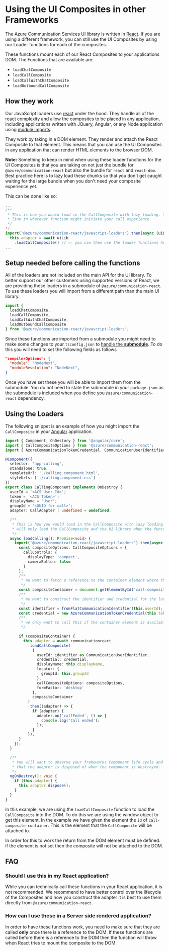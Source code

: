 
<Meta title="Composites/JavaScript Loaders" />

# Using the UI Composites in other Frameworks

The Azure Communication Services UI library is written in [React](https://react.dev/). If you are using a different framework,
you can still use the UI Composites by using our Loader functions for each of the composites.

These functions mount each of our React Composites to your applications DOM. The Functions that are available are:

- `loadChatComposite`
- `loadCallComposite`
- `loadCallWithChatComposite`
- `loadOutboundCallComposite`

## How they work

Our JavaScript loaders use [react](https://react.dev/) under the hood. They handle all of the react complexity and allow the composites
to be placed in any application, including applications written with JQuery, Angular, or any Node application using [module imports](https://developer.mozilla.org/en-US/docs/Web/JavaScript/Reference/Statements/import).

They work by taking in a DOM element. They render and attach the React Composite to that element. This means
that you can use the UI Composites in any application that can render HTML elements to the browser DOM.

**Note:** Something to keep in mind when using these loader functions for the UI Composites is that you are taking on
not just the bundle for `@azure/communication-react` but also the bundle for `react` and `react-dom`. Best practice here
is to lazy load these chunks so that you don't get caught waiting for the large bundle when you don't need your
composite experience yet.

This can be done like so:

```ts
...
/**
 * This is how you would load in the CallComposite with lazy loading. This goes in
 * line in whatever function might initiate your call experience.
 */
*/
import('@azure/communication-react/javascript-loaders').then(async (uiLib) => {
  this.adapter = await uiLib
    .loadCallComposite() // <- you can then use the loader functions here.
...
```

## Setup needed before calling the functions

All of the loaders are not included on the main API for the UI library. To better support our other customers using supported
versions of React, we are providing these loaders in a submodule of `@azure/communication-react`. To use these loaders you will import
from a different path than the main UI library.

```ts
import {
  loadChatComposite,
  loadCallComposite,
  loadCallWithChatComposite,
  loadOutboundCallComposite
} from '@azure/communication-react/javascript-loaders';
```

Since these functions are imported from a submodule you might need to make some changes to your
`tsconfig.json` to [handle the **submodule**](https://www.typescriptlang.org/tsconfig/#module). To do this you will need to set the following fields as follows

```json
"compilerOptions": {
  "module": "NodeNext",
  "moduleResolution": "NodeNext",
}
```

Once you have set these you will be able to import them from the submodule. You do not need to state the
submodule in your `package.json` as the submodule is included when you define you `@azure/communication-react`
dependency.

## Using the Loaders

The following snippet is an example of how you might import the `CallComposite` in your [Angular](https://angular.dev/) application.

```ts
import { Component, OnDestory } from '@angular/core';
import { CallCompositeOptions } from '@azure/communication-react';
import { AzureCommunicationTokenCredential, CommunicationUserIdentifier } from '@azure/communication-common';

@Component({
  selector: 'app-calling',
  standalone: true,
  templateUrl: './calling.component.html',
  styleUrls: ['./calling.component.css']
})
export class CallingComponent implements OnDestroy {
  userId = '<ACS User Id>';
  token = '<ACS Token>';
  displayName = 'User';
  groupId = '<GUID for call>';
  adapter: CallAdapter | undefined = undefined;

  /**
   * This is how you would load in the CallComposite with lazy loading. This
   * will only load the CallComposite and the UI library when the function is called.
   */
  async loadCalling(): Promise<void> {
    import('@azure/communication-react/javascript-loaders').then(async (communicationreact) => {
      const compositeOptions: CallCompositeOptions = {
        callControls: {
          displayType: 'compact',
          cameraButton: false
        }
      };
      /**
       * We want to fetch a reference to the container element where the call composite will be rendered.
       */
      const compositeContainer = document.getElementById('call-composite-container');
      /**
       * We want to construct the identifier and credential for the local user
       */
      const identifier = fromFlatCommunicationIdentifier(this.userId);
      const credential = new AzureCommunicationTokenCredential(this.token);
      /**
       * we only want to call this if the container element is available.
       */

      if (compositeContainer) {
        this.adapter = await communicationreact
          .loadCallComposite(
            {
              userId: identifier as CommunicationUserIdentifier,
              credential: credential,
              displayName: this.displayName,
              locator: {
                groupId: this.groupId
              },
              callCompositeOptions: compositeOptions,
              formFactor: 'desktop'
            },
            compositeContainer
          )
          .then((adapter) => {
            if (adapter) {
              adapter.on('callEnded', () => {
                console.log('Call ended');
              });
            }
          });
      }
    });
  }

  /**
   * You will want to observe your frameworks Component life cycle and make sure you asking
   * that the adapter is disposed of when the component is destroyed.
   */
  ngOnDestroy(): void {
    if (this.adapter) {
      this.adapter.dispose();
    }
  }
}
```

In this example, we are using the `loadCallComposite` function to load the `CallComposite` into the DOM. To
do this we are using the window object to get this element. In the example we have given the element the `id`
of `call-composite-container`. This is the element that the `CallComposite` will be attached to.

In order for this to work the return from the DOM element must be defined. if the element is not set then the composite
will not be attached to the DOM.

## FAQ

### Should I use this in my React application?

While you can technically call these functions in your React application, it is not recommended. We recommend to have better
control over the lifecycle of the Composites and how you construct the adapter it is best to use them directly from `@azure/communication-react`.

### How can I use these in a Server side rendered application?

In order to have these functions work, you need to make sure that they are called **only** once there is a reference
to the DOM. If these functions are called before there is a reference to the DOM then the function will throw when React tries to mount
the composite to the DOM.
